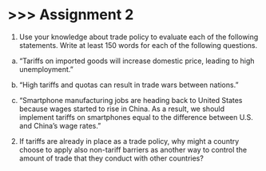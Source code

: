 # \>\>\> Assignment 2 {.unnumbered}

1.  Use your knowledge about trade policy to evaluate each of the following statements. Write at least 150 words for each of the following questions.

<!-- -->

a.  "Tariffs on imported goods will increase domestic price, leading to high unemployment."

b.  "High tariffs and quotas can result in trade wars between nations."

c.  "Smartphone manufacturing jobs are heading back to United States because wages started to rise in China. As a result, we should implement tariffs on smartphones equal to the difference between U.S. and China's wage rates."

<!-- -->

2.  If tariffs are already in place as a trade policy, why might a country choose to apply also non-tariff barriers as another way to control the amount of trade that they conduct with other countries?
